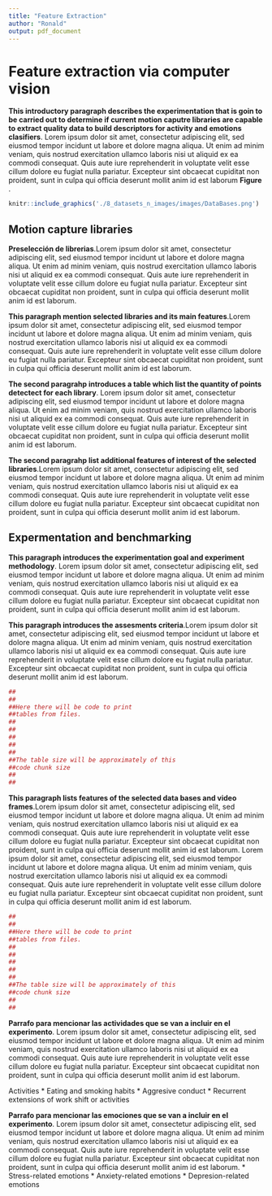 ```yaml
---
title: "Feature Extraction"
author: "Ronald"
output: pdf_document
---
```


# Feature extraction via computer vision
**This introductory paragraph describes the experimentation that is goin to be carried out to determine if current motion caputre libraries are capable to extract quality data to build descriptors for activity and emotions clasifiers**. Lorem ipsum dolor sit amet, consectetur adipiscing elit, sed eiusmod tempor incidunt ut labore et dolore magna aliqua. Ut enim ad minim veniam, quis nostrud exercitation ullamco laboris nisi ut aliquid ex ea commodi consequat. Quis aute iure reprehenderit in voluptate velit esse cillum dolore eu fugiat nulla pariatur. Excepteur sint obcaecat cupiditat non proident, sunt in culpa qui officia deserunt mollit anim id est laborum **Figure \ref{fig:databases}**.

```r
knitr::include_graphics('./8_datasets_n_images/images/DataBases.png')
```


## Motion capture libraries
**Preselección de librerias**.Lorem ipsum dolor sit amet, consectetur adipiscing elit, sed eiusmod tempor incidunt ut labore et dolore magna aliqua. Ut enim ad minim veniam, quis nostrud exercitation ullamco laboris nisi ut aliquid ex ea commodi consequat. Quis aute iure reprehenderit in voluptate velit esse cillum dolore eu fugiat nulla pariatur. Excepteur sint obcaecat cupiditat non proident, sunt in culpa qui officia deserunt mollit anim id est laborum.

**This paragraph mention selected libraries and its main features**.Lorem ipsum dolor sit amet, consectetur adipiscing elit, sed eiusmod tempor incidunt ut labore et dolore magna aliqua. Ut enim ad minim veniam, quis nostrud exercitation ullamco laboris nisi ut aliquid ex ea commodi consequat. Quis aute iure reprehenderit in voluptate velit esse cillum dolore eu fugiat nulla pariatur. Excepteur sint obcaecat cupiditat non proident, sunt in culpa qui officia deserunt mollit anim id est laborum.

**The second paragrahp introduces a table which list the quantity of points detectect for each library**. Lorem ipsum dolor sit amet, consectetur adipiscing elit, sed eiusmod tempor incidunt ut labore et dolore magna aliqua. Ut enim ad minim veniam, quis nostrud exercitation ullamco laboris nisi ut aliquid ex ea commodi consequat. Quis aute iure reprehenderit in voluptate velit esse cillum dolore eu fugiat nulla pariatur. Excepteur sint obcaecat cupiditat non proident, sunt in culpa qui officia deserunt mollit anim id est laborum.

**The second paragrahp list additional features of interest of the selected libraries**.Lorem ipsum dolor sit amet, consectetur adipiscing elit, sed eiusmod tempor incidunt ut labore et dolore magna aliqua. Ut enim ad minim veniam, quis nostrud exercitation ullamco laboris nisi ut aliquid ex ea commodi consequat. Quis aute iure reprehenderit in voluptate velit esse cillum dolore eu fugiat nulla pariatur. Excepteur sint obcaecat cupiditat non proident, sunt in culpa qui officia deserunt mollit anim id est laborum.


## Expermentation and benchmarking

**This paragraph introduces the experimentation goal and experiment methodology**. Lorem ipsum dolor sit amet, consectetur adipiscing elit, sed eiusmod tempor incidunt ut labore et dolore magna aliqua. Ut enim ad minim veniam, quis nostrud exercitation ullamco laboris nisi ut aliquid ex ea commodi consequat. Quis aute iure reprehenderit in voluptate velit esse cillum dolore eu fugiat nulla pariatur. Excepteur sint obcaecat cupiditat non proident, sunt in culpa qui officia deserunt mollit anim id est laborum.

**This paragraph introduces the assesments criteria**.Lorem ipsum dolor sit amet, consectetur adipiscing elit, sed eiusmod tempor incidunt ut labore et dolore magna aliqua. Ut enim ad minim veniam, quis nostrud exercitation ullamco laboris nisi ut aliquid ex ea commodi consequat. Quis aute iure reprehenderit in voluptate velit esse cillum dolore eu fugiat nulla pariatur. Excepteur sint obcaecat cupiditat non proident, sunt in culpa qui officia deserunt mollit anim id est laborum.

```r
##
##
##Here there will be code to print
##tables from files.
##
##
##
##
##
##The table size will be approximately of this 
##code chunk size
##
##
```

**This paragraph lists features of the selected data bases and video frames**.Lorem ipsum dolor sit amet, consectetur adipiscing elit, sed eiusmod tempor incidunt ut labore et dolore magna aliqua. Ut enim ad minim veniam, quis nostrud exercitation ullamco laboris nisi ut aliquid ex ea commodi consequat. Quis aute iure reprehenderit in voluptate velit esse cillum dolore eu fugiat nulla pariatur. Excepteur sint obcaecat cupiditat non proident, sunt in culpa qui officia deserunt mollit anim id est laborum. Lorem ipsum dolor sit amet, consectetur adipiscing elit, sed eiusmod tempor incidunt ut labore et dolore magna aliqua. Ut enim ad minim veniam, quis nostrud exercitation ullamco laboris nisi ut aliquid ex ea commodi consequat. Quis aute iure reprehenderit in voluptate velit esse cillum dolore eu fugiat nulla pariatur. Excepteur sint obcaecat cupiditat non proident, sunt in culpa qui officia deserunt mollit anim id est laborum.

```r
##
##
##Here there will be code to print
##tables from files.
##
##
##
##
##
##The table size will be approximately of this 
##code chunk size
##
##
```


**Parrafo para mencionar las actividades que se van a incluir en el experimento**. Lorem ipsum dolor sit amet, consectetur adipiscing elit, sed eiusmod tempor incidunt ut labore et dolore magna aliqua. Ut enim ad minim veniam, quis nostrud exercitation ullamco laboris nisi ut aliquid ex ea commodi consequat. Quis aute iure reprehenderit in voluptate velit esse cillum dolore eu fugiat nulla pariatur. Excepteur sint obcaecat cupiditat non proident, sunt in culpa qui officia deserunt mollit anim id est laborum.

Activities
* Eating and smoking habits
* Aggresive conduct
* Recurrent extensions of work shift or activities

**Parrafo para mencionar las emociones que se van a incluir en el experimento**. Lorem ipsum dolor sit amet, consectetur adipiscing elit, sed eiusmod tempor incidunt ut labore et dolore magna aliqua. Ut enim ad minim veniam, quis nostrud exercitation ullamco laboris nisi ut aliquid ex ea commodi consequat. Quis aute iure reprehenderit in voluptate velit esse cillum dolore eu fugiat nulla pariatur. Excepteur sint obcaecat cupiditat non proident, sunt in culpa qui officia deserunt mollit anim id est laborum.
* Stress-related emotions
* Anxiety-related emotions
* Depresion-related emotions
